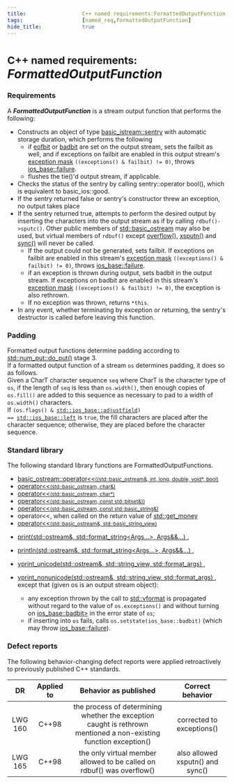 ```yaml
---
title:                  C++ named requirements:FormattedOutputFunction
tags:                   [named_req,FormattedOutputFunction]
hide_title:             true
---
```



# <small>C++ named requirements:</small> *FormattedOutputFunction*

### Requirements
A ***FormattedOutputFunction*** is a stream output function that performs the following:

* Constructs an object of type [basic_istream::sentry](/docs/std/io/basic_ostream/sentry) with automatic storage duration, which performs the following
    * if [eofbit](/docs/std/io/ios_base/iostate) or [badbit](/docs/std/io/ios_base/iostate) are set on the output stream, 
sets the failbit as well, and if exceptions on failbit are enabled in this output stream's 
[exception mask](/docs/std/io/basic_ios/exceptions) `((exceptions() & failbit) != 0)`, throws [ios_base::failure](/docs/std/io/ios_base/failure).
    * flushes the tie()'d output stream, if applicable.
* Checks the status of the sentry by calling sentry::operator bool(), which is equivalent to basic_ios::good.
* If the sentry returned false or sentry's constructor threw an exception, no output takes place
* If the sentry returned true, attempts to perform the desired output by inserting the characters into the output stream as if by calling `rdbuf()->sputc()`. 
Other public members of [std::basic_ostream](/docs/std/io/basic_ostream) may also be used, but virtual members of `rdbuf()` except 
[overflow()](/docs/std/io/basic_streambuf/overflow), [xsputn()](/docs/std/io/basic_streambuf/xsputn) and [sync()](/docs/std/io/basic_streambuf/sync) will never be called.
    * If the output could not be generated, sets failbit. If exceptions on failbit are enabled in this stream's 
    [exception mask](/docs/std/io/basic_ios/exceptions) `((exceptions() & failbit) != 0)`, throws [ios_base::failure](/docs/std/io/ios_base/failure).
    * if an exception is thrown during output, sets badbit in the output stream. If exceptions on badbit are enabled in this stream's 
    [exception mask](/docs/std/io/basic_ios/exceptions) `((exceptions() & failbit) != 0)`, the exception is also rethrown.
    * If no exception was thrown, returns `*this`.
* In any event, whether terminating by exception or returning, the sentry's destructor is called before leaving this function.

### Padding
<Until block v='cpp14'>
Formatted output functions determine padding according to <a href="/docs/std/locale/num_put/put">std::num_put::do_put()</a> stage 3.
</Until>
<br/><Since block v='cpp14'>
If a formatted output function of a stream <code>os</code> determines padding, it does so as follows. <br/>
Given a CharT character sequence <code>seq</code> where CharT is the character type of <code>os</code>, if the length of <code>seq</code> is 
less than <code>os.width()</code>, then enough copies of <code>os.fill()</code> are added to this sequence as necessary to pad to a width 
of <code>os.width()</code> characters. <br/>
If <code>(os.flags() & <a href="/docs/std/io/ios_base/fmtflags">std::ios_base::adjustfield</a>) 
== <a href="/docs/std/io/ios_base/fmtflags">std::ios_base::left</a></code> is <code>true</code>, 
the fill characters are placed after the character sequence; otherwise, they are placed before the character sequence.
</Since>

### Standard library
The following standard library functions are FormattedOutputFunctions.

* [basic_ostream::operator&lt;&lt;<small>((std::basic_ostream&, int, long, double, void\*, bool)</small>](/docs/std/io/basic_ostream/operator_ltlt)
* [operator&lt;&lt;<small>(std::basic_ostream, char&)</small>](/docs/std/io/basic_ostream/operator_ltlt2)
* [operator&lt;&lt;<small>(std::basic_ostream, char\*)</small>](/docs/std/io/basic_ostream/operator_ltlt2)
* [operator&lt;&lt;<small>(std::basic_ostream, const std::bitset&))</small>](/docs/std/io/basic_ostream/operator_ltlt2)
* [operator&lt;&lt;<small>(std::basic_ostream, const std::basic_string&)</small>](/docs/std/io/basic_ostream/operator_ltlt2)
* operator&lt;&lt;, when called on the return value of [std::get_money](/docs/std/io/manip/get_money)
* <Since v='cpp17'><a href="/docs/std/io/basic_ostream/operator_ltlt">operator&lt;&lt;<small>(std::basic_ostream&, std::basic_string_view)</small></a></Since>

<Since block v='cpp23'>

* <a href="/docs/std/io/basic_ostream/print">print(std::ostream&, std::format_string&lt;Args...&gt;, Args&&...) </a>,
* <a href="/docs/std/io/basic_ostream/println">println(std::ostream&, std::format_string&lt;Args...&gt;, Args&&...) </a>,
* <a href="/docs/std/io/basic_ostream/vprint_unicode">vprint_unicode(std::ostream&, std::string_view, std::format_args) </a>,
* <a href="/docs/std/io/basic_ostream/vprint_nonunicode">vprint_nonunicode(std::ostream&, std::string_view, std::format_args) </a>,
except that (given os is an output stream object):

    * any exception thrown by the call to <a href="/docs/std/utility/format/vformat">std::vformat</a> is propagated without regard to the value 
    of <code>os.exceptions()</code> and without turning on <a href="/docs/std/io/ios_base/iostate">ios_base::badbit></a> in the error state of <code>os</code>;
    * if inserting into <code>os</code> fails, calls <code>os.setstate(ios_base::badbit)</code> (which may throw <a href="/docs/std/io/ios_base/failure">ios_base::failure</a>).

</Since>

### Defect reports
The following behavior-changing defect reports were applied retroactively to previously published C++ standards.

|    DR   | Applied to |                                               Behavior as published                                               |         Correct behavior         |
|:-------:|:----------:|:-----------------------------------------------------------------------------------------------------------------:|:--------------------------------:|
| LWG 160 | C++98      | the process of determining whether the exception caught is rethrown mentioned a non-existing function exception() | corrected to exceptions()        |
| LWG 165 | C++98      | the only virtual member allowed to be called on rdbuf() was overflow()                                            | also allowed xsputn() and sync() |
